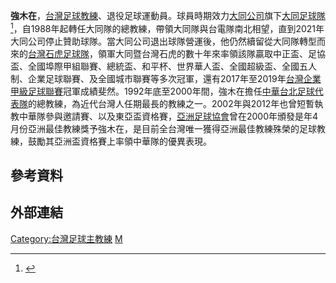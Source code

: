 {{Football manager infobox
| playername = 強木在
| fullname = 強木在
| image = 
| countryofbirth = {{TWN}}
| nationality = {{ROC}}
| dateofbirth = {{birth date and age|1953|3|12}}
| manageryears1 = 1988-
| manageryears2 = 1992-2000
| manageryears3 = 2012
| managerclubs1 = [[大同足球隊|大同足球隊]]
| managerclubs2 = [[中華台北足球代表隊|中華台北足球代表隊]]
| managerclubs3 = [[中華台北足球代表隊|中華台北足球代表隊]]
|}}

'''強木在'''，[[台灣|台灣]][[足球|足球]][[教練|教練]]、退役足球運動員。球員時期效力[[大同公司|大同公司]]旗下[[大同足球隊|大同足球隊]]<ref>{{cite web ||url=|title=老⼤同35 回娘家 |publisher=民生報|date=1998-10-01|accessdate=2019-08-16}}</ref>，自1988年起轉任大同隊的總教練，帶領大同隊與台電隊南北相望，直到2021年大同公司停止贊助球隊。當大同公司退出球隊營運後，他仍然續留從大同隊轉型而來的[[台灣石虎足球隊|台灣石虎足球隊]]，領軍大同暨台灣石虎的數十年來率領該隊贏取中正盃、足協盃、全國埠際甲組聯賽、總統盃、和平杯、世界華人盃、全國超級盃、全國五人制、企業足球聯賽、及全國城市聯賽等多次冠軍，還有2017年至2019年[[台灣企業甲級足球聯賽|台灣企業甲級足球聯賽]]冠軍成績斐然。1992年底至2000年間，強木在擔任[[中華台北足球代表隊|中華台北足球代表隊]]的總教練，為近代台灣人任期最長的教練之一。2002年與2012年也曾短暫執教中華隊參與邀請賽、以及東亞盃資格賽，[[亞洲足球協會|亞洲足球協會]]曾在2000年頒發是年4月份亞洲最佳教練獎予強木在，是目前全台灣唯一獲得亞洲最佳教練殊榮的足球教練，鼓勵其亞洲盃資格賽上率領中華隊的優異表現。

==參考資料==
{{reflist}}
==外部連結==
{{2013年東亞盃中華台北男子足球代表隊}}
{{Taiwan-sport-bio-stub}}
[[Category:台灣足球主教練|Category:台灣足球主教練]]
[[Category:強姓|M]]